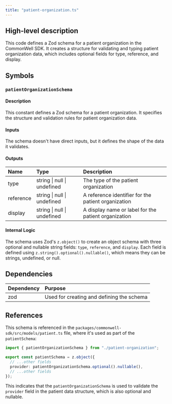 ```yaml
---
title: "patient-organization.ts"
---
```


## High-level description
This code defines a Zod schema for a patient organization in the CommonWell SDK. It creates a structure for validating and typing patient organization data, which includes optional fields for type, reference, and display.

## Symbols

### `patientOrganizationSchema`
#### Description
This constant defines a Zod schema for a patient organization. It specifies the structure and validation rules for patient organization data.

#### Inputs
The schema doesn't have direct inputs, but it defines the shape of the data it validates.

#### Outputs
| Name | Type | Description |
|:-----|:-----|:------------|
| type | string \| null \| undefined | The type of the patient organization |
| reference | string \| null \| undefined | A reference identifier for the patient organization |
| display | string \| null \| undefined | A display name or label for the patient organization |

#### Internal Logic
The schema uses Zod's `z.object()` to create an object schema with three optional and nullable string fields: `type`, `reference`, and `display`. Each field is defined using `z.string().optional().nullable()`, which means they can be strings, undefined, or null.

## Dependencies
| Dependency | Purpose |
|:-----------|:--------|
| zod | Used for creating and defining the schema |

## References
This schema is referenced in the `packages/commonwell-sdk/src/models/patient.ts` file, where it's used as part of the `patientSchema`:

```typescript
import { patientOrganizationSchema } from "./patient-organization";

export const patientSchema = z.object({
  // ...other fields
  provider: patientOrganizationSchema.optional().nullable(),
  // ...other fields
});
```

This indicates that the `patientOrganizationSchema` is used to validate the `provider` field in the patient data structure, which is also optional and nullable.
